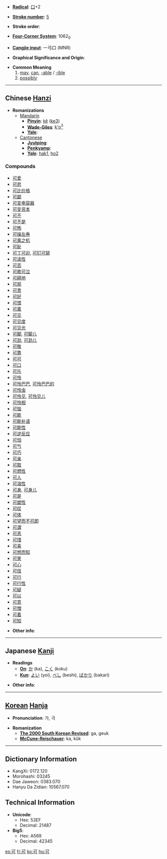 * '''[[Wiktionary:Chinese radical index| Radical]]''': [[Wiktionary:Chinese radical index 口|口]]+2

* '''[[Wiktionary:Chinese total strokes index|Stroke number]]''': [[Wiktionary:Chinese total strokes index 5|5]]

* '''Stroke order''': 

* '''[[Wiktionary:Chinese four corner index|Four-Corner System]]''': 1062<sub>0</sub>

* '''[[Wiktionary:Chinese Cangjie index|Cangjie input]]''': 一弓口 (MNR)

* '''Graphical Significance and Origin''': 

* '''Common Meaning'''
*#[[may]], [[can]], [[-able]] / [[-ible]]
*# [[possibly]]

----

== Chinese [[Hanzi]] ==

* '''Romanizations'''
** [[Mandarin]]
*** '''[[Pinyin]]''': [[kě]] ([[ke3]])
*** '''[[Wade-Giles]]''': [[k'o3|k'o<sup>3</sup>]]
*** '''[[Yale]]''': 
**[[Cantonese]]
***'''[[Jyutping]]''':
***'''[[Penkyamp]]''': 
***'''[[Yale]]''': [[hak1]], [[ho2]]

===Compounds===
*[[可爱]]
*[[可悲]]
*[[可比价格]]
*[[可鄙]]
*[[可变电容器]]
*[[可变资本]]
*[[可不]]
*[[可不是]]
*[[可怖]]
*[[可操左券]]
*[[可乘之机]]
*[[可耻]]
*[[可丁可卯]], [[可钉可铆]]
*[[可读性]]
*[[可否]]
*[[可歌可泣]]
*[[可耕地]]
*[[可观]]
*[[可贵]]
*[[可好]]
*[[可恨]]
*[[可嘉]]
*[[可见]]
*[[可见度]]
*[[可见光]]
*[[可脚]], [[可脚儿]]
*[[可劲]], [[可劲儿]]
*[[可敬]]
*[[可靠]]
*[[可可]]
*[[可口]]
*[[可乐]]
*[[可怜]]
*[[可怜巴巴]], [[可怜巴巴的]]
*[[可怜虫]]
*[[可怜见]], [[可怜见儿]]
*[[可怜相]]
*[[可恼]]
*[[可能]]
*[[可能补语]]
*[[可能性]]
*[[可逆反应]]
*[[可怕]]
*[[可气]]
*[[可巧]]
*[[可亲]]
*[[可取]]
*[[可燃性]]
*[[可人]]
*[[可溶性]]
*[[可身]], [[可身儿]]
*[[可是]]
*[[可塑性]]
*[[可叹]]
*[[可体]]
*[[可望而不可即]]
*[[可谓]]
*[[可恶]]
*[[可惜]]
*[[可喜]]
*[[可想而知]]
*[[可笑]]
*[[可心]]
*[[可信]]
*[[可行]]
*[[可行性]]
*[[可疑]]
*[[可以]]
*[[可意]]
*[[可憎]]
*[[可着]]
*[[可知]]

* '''Other info''': 

----

== Japanese [[Kanji]] ==

* '''Readings'''
** '''[[On]]''': [[か]] (ka), [[こく]] (koku)
** '''[[Kun]]''': [[よい]] (yoi), [[べし]] (beshi), [[ばかり]] (bakari)

* '''Other info''':  

----

== [[Korean]] [[Hanja]] ==

* '''Pronunciation''': 가, 극

* '''Romanization'''
** '''[[The 2000 South Korean Revised Romanization|The 2000 South Korean Revised]]''': ga, geuk
** '''[[McCune-Reischauer]]''': ka, kŭk

----

== Dictionary Information ==

* KangXi: 0172.120
* Morohashi: 03245
* Dae Jaweon: 0383.070
* Hanyu Da Zidian: 10567.070

== Technical Information ==

* '''Unicode''':
** Hex: 53EF
** Decimal: 21487
* '''Big5''':
** Hex: A569
** Decimal: 42345

[[es:可]]
[[fr:可]]
[[ko:可]]
[[hu:可]]